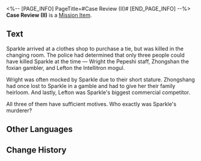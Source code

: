 <%-- [PAGE_INFO]
PageTitle=#Case Review (II)#
[END_PAGE_INFO] --%>
{{Item Infobox
|id          = 140340
|image       = Item Case Review (II).png{{subst:void|<!--$UPLOAD:<<SpriteOutput/ItemFigures/140339.png>-<Item Case Review (II).png>-<Item Icons>>-->}}
|type        = Mission Item
|invCategory = Missions
|rarity      = 3
|effect      = 
|description = While you are experiencing this Dreamscape, you can re-examine the details of the puzzle whenever you wish. This seems to be a convenient feature prepared by Dr. Edward. He's so nice.
}}
'''Case Review (II)''' is a [[Mission Item]].

==Text==
<div align="center">{{Color|Keyword|Case Review (II)}}</div>
Sparkle arrived at a clothes shop to purchase a tie, but was killed in the changing room. The police had determined that only three people could have killed Sparkle at the time &mdash; Wright the Pepeshi staff, Zhongshan the foxian gambler, and Lefton the Intellitron mogul.

Wright was often mocked by Sparkle due to their short stature. Zhongshang had once lost to Sparkle in a gamble and had to give her their family heirloom. And lastly, Lefton was Sparkle's biggest commercial competitor.

All three of them have sufficient motives. Who exactly was Sparkle's murderer?

==Other Languages==
{{Other Languages
|en   = Case Review (II)
|zhs  = 案情简述•其二
|zht  = 案情簡述•其二
|ja   = 事件の概要・2
|ko   = 사건 요약•2
|es   = Resumen del caso (II)
|fr   = Étude de cas (II)
|ru   = Краткое описание дела II
|th   = คำอธิบายโดยสรุปของคดี (II)
|vi   = Sơ Lược Vụ Án 2
|de   = Überprüfung des Falles (II)
|id   = Deskripsi Kasus 2
|pt   = Revisão do Caso (II)
}}

==Change History==
{{Change History|2.0}}